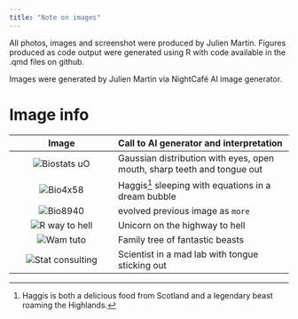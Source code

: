 ```yaml
---
title: "Note on images"
---
```


All photos, images and screenshot were produced by Julien Martin. Figures produced as code output were generated using R with code available in the .qmd files on github.

Images were generated by Julien Martin via NightCafé AI image generator.

# Image info

| Image | Call to AI generator and interpretation|
|:-------:|:--------------|
| ![Biostats uO](../img/hex/biostat_logo_hex.png) | Gaussian distribution with eyes, open mouth, sharp teeth and tongue out |
| ![Bio4x58](../img/hex/bio4x58_logo_hex.png) | Haggis[^haggis] sleeping with equations in a dream bubble |
| ![Bio8940](../img/hex/bio8940_logo_hex.png) | evolved previous image as `more` |
| ![R way to hell](../img/hex/Rway_logo_hex_en.png) | Unicorn on the highway to hell |
| ![Wam tuto](../img/hex/wam_logo_hex.png) | Family tree of fantastic beasts |
| ![Stat consulting](../img/hex/consult_logo_hex.png) | Scientist in a mad lab with tongue sticking out |

[^haggis]: Haggis is both a delicious food from Scotland and a legendary beast roaming the Highlands.